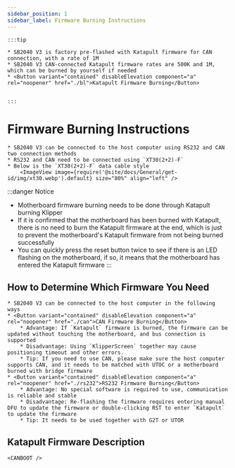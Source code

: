 ```yaml
---
sidebar_position: 1
sidebar_label: Firmware Burning Instructions
---
```







    :::tip

    * SB2040 V3 is factory pre-flashed with Katapult firmware for CAN connection, with a rate of 1M
    * SB2040 V3 CAN-connected Katapult firmware rates are 500K and 1M, which can be burned by yourself if needed
    * <Button variant="contained" disableElevation component="a" rel="noopener" href="./bl">Katapult Firmware Burning</Button>


    :::

# Firmware Burning Instructions

    * SB2040 V3 can be connected to the host computer using RS232 and CAN two connection methods
    * RS232 and CAN need to be connected using `XT30(2+2)-F`
    * Below is the `XT30(2+2)-F` data cable style
        <ImageView image={require('@site/docs/General/get-id/img/xt30.webp').default} size="80%" align="left" />

:::danger Notice
* Motherboard firmware burning needs to be done through Katapult burning Klipper
* If it is confirmed that the motherboard has been burned with Katapult, there is no need to burn the Katapult firmware at the end, which is just to prevent the motherboard's Katapult firmware from not being burned successfully
* You can quickly press the reset button twice to see if there is an LED flashing on the motherboard, if so, it means that the motherboard has entered the Katapult firmware
:::

## How to Determine Which Firmware You Need

    * SB2040 V3 can be connected to the host computer in the following ways
    * <Button variant="contained" disableElevation component="a" rel="noopener" href="./can">CAN Firmware Burning</Button>
        * Advantage: If `Katapult` firmware is burned, the firmware can be updated without touching the motherboard, and bus connection is supported
        * Disadvantage: Using `KlipperScreen` together may cause positioning timeout and other errors.
        * Tip: If you need to use CAN, please make sure the host computer supports CAN, and it needs to be matched with UTOC or a motherboard burned with bridge firmware
    * <Button variant="contained" disableElevation component="a" rel="noopener" href="./rs232">RS232 Firmware Burning</Button>
        * Advantage: No special software is required to use, communication is reliable and stable
        * Disadvantage: Re-flashing the firmware requires entering manual DFU to update the firmware or double-clicking RST to enter `Katapult` to update the firmware
        * Tip: It needs to be used together with G2T or UTOR

## Katapult Firmware Description

    
    <CANBOOT />
